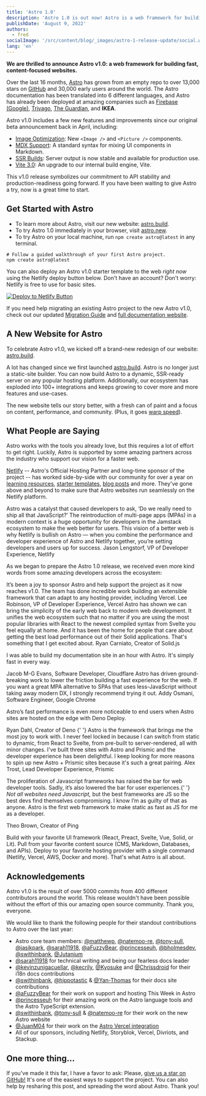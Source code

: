 ```yaml
---
title: 'Astro 1.0'
description: 'Astro 1.0 is out now! Astro is a web framework for building fast, content-focused websites. Performance powered by Astro next-gen island architecture. Learn more about Astro 1.0 release, our new website, and what people are saying about Astro.'
publishDate: 'August 9, 2022'
authors:
  - fred
socialImage: '/src/content/blog/_images/astro-1-release-update/social.webp'
lang: 'en'
---
```



**We are thrilled to announce Astro v1.0: a web framework for building fast, content-focused websites.**

Over the last 16 months, [Astro](https://astro.build/) has grown from an empty repo to over 13,000 stars on [GitHub](https://github.com/withastro/astro) and 30,000 early users around the world. The Astro documentation has been translated into 6 different languages, and Astro has already been deployed at amazing companies such as [Firebase (Google)](https://firebase.blog/), [Trivago](https://tech.trivago.com/), [The Guardian](https://theguardian.engineering/), and **IKEA**.

Astro v1.0 includes a few new features and improvements since our original beta announcement back in April, including:

- [Image Optimization](https://docs.astro.build/en/guides/integrations-guide/image/): New `<Image />` and `<Picture />` components.
- [MDX Support](https://docs.astro.build/en/guides/integrations-guide/mdx/): A standard syntax for mixing UI components in Markdown.
- [SSR Builds](https://docs.astro.build/en/guides/server-side-rendering/): Server output is now stable and available for production use.
- [Vite 3.0](https://vitejs.dev/blog/announcing-vite3.html#dev-improvements): An upgrade to our internal build engine, Vite.

This v1.0 release symbolizes our commitment to API stability and production-readiness going forward. If you have been waiting to give Astro a try, now is a great time to start.

## Get Started with Astro

- To learn more about Astro, visit our new website: [astro.build](https://astro.build).
- To try Astro 1.0 immediately in your browser, visit [astro.new](https://astro.new).
- To try Astro on your local machine, run `npm create astro@latest` in any terminal.

```
# Follow a guided walkthrough of your first Astro project.
npm create astro@latest
```

You can also deploy an Astro v1.0 starter template to the web _right now_ using the Netlify deploy button below. Don't have an account? Don't worry: Netlify is free to use for basic sites.

<a href="https://app.netlify.com/start/deploy?repository=https://github.com/netlify-templates/astro-quickstart">
	<img
		src="https://www.netlify.com/img/deploy/button.svg"
		alt="Deploy to Netlify Button"
	/>
</a>

If you need help migrating an existing Astro project to the new Astro v1.0, check out our updated [Migration Guide](https://docs.astro.build/en/migrate/) and [full documentation website](https://docs.astro.build/).

## A New Website for Astro

To celebrate Astro v1.0, we kicked off a brand-new redesign of our website: [astro.build](https://astro.build).

<BlogContentImage src={websiteImg} alt="The brand new astro.build redesign" />

A lot has changed since we first launched [astro.build](https://astro.build). Astro is no longer just a static-site builder. You can now build Astro to a dynamic, SSR-ready server on any popular hosting platform. Additionally, our ecosystem has exploded into 100+ integrations and keeps growing to cover more and more features and use-cases.

The new website tells our story better, with a fresh can of paint and a focus on content, performance, and community. (Plus, it goes [warp speed](/#warp-speed)).

## What People are Saying

Astro works with the tools you already love, but this requires a lot of effort to get right. Luckily, Astro is supported by some amazing partners across the industry who support our vision for a faster web.

[Netlify](https://www.netlify.com/) -- Astro's Official Hosting Partner and long-time sponsor of the project -- has worked side-by-side with our community for over a year on [learning resources](https://docs.netlify.com/integrations/frameworks/astro/), [starter templates](https://github.com/netlify-templates/astro-quickstart), [blog posts](https://www.netlify.com/blog/how-to-deploy-astro/) and more. They've gone above and beyond to make sure that Astro websites run seamlessly on the Netlify platform.

<Testimonial>
	<Icon slot="logo" name="logos/netlify-logomark" size="48" />
	<span slot="quote">
		Astro was a catalyst that caused developers to ask, ‘Do we really need to
		ship all that JavaScript?’ The reintroduction of multi-page apps (MPAs) in a
		modern context is a huge opportunity for developers in the Jamstack
		ecosystem to make the web better for users. This vision of a better web is
		why Netlify is bullish on Astro — when you combine the performance and
		developer experience of Astro and Netlify together, you’re setting
		developers and users up for success.
	</span>
	<span slot="cite">Jason Lengstorf, VP of Developer Experience, Netlify</span>
</Testimonial>

As we began to prepare the Astro 1.0 release, we received even more kind words from some amazing developers across the ecosystem:

<Testimonial>
	<Icon
		slot="logo"
		name="logos:vercel-icon"
		width="48"
		height="48"
		class="invert"
	/>
	<span slot="quote">
		It’s been a joy to sponsor Astro and help support the project as it now
		reaches v1.0. The team has done incredible work building an extensible
		framework that can adapt to any hosting provider, including Vercel.
	</span>
	<span slot="cite">Lee Robinson, VP of Developer Experience, Vercel</span>
</Testimonial>

<Testimonial>
	<Icon slot="logo" name="logos:solidjs-icon" size="48" />
	<span slot="quote">
		Astro has shown we can bring the simplicity of the early web back to modern
		web development. It unifies the web ecosystem such that no matter if you are
		using the most popular libraries with React to the newest compiled syntax
		from Svelte you feel equally at home. And it has been the home for people
		that care about getting the best load performance out of their Solid
		applications. That's something that I get excited about.
	</span>
	<span slot="cite">Ryan Carniato, Creator of Solid.js</span>
</Testimonial>

<Testimonial>
	<Icon slot="logo" name="logos:cloudflare-icon" size="48" />
	<p slot="quote">
		I was able to build my documentation site in an hour with Astro. It's simply
		fast in every way.
	</p>
	<span slot="cite">Jacob M-G Evans, Software Developer, Cloudflare</span>
</Testimonial>

<Testimonial>
	<Icon slot="logo" name="logos:chrome" size="48" />
	<span slot="quote">
		Astro has driven ground-breaking work to lower the friction building a fast
		experience for the web. If you want a great MPA alternative to SPAs that
		uses less-JavaScript without taking away modern DX, I strongly recommend
		trying it out.
	</span>
	<span slot="cite">Addy Osmani, Software Engineer, Google Chrome</span>
</Testimonial>

<Testimonial>
	<Icon slot="logo" name="logos:deno" size="48" class="invert" />
	<p slot="quote">
		Astro’s fast performance is even more noticeable to end users when Astro
		sites are hosted on the edge with Deno Deploy.
	</p>
	<span slot="cite">Ryan Dahl, Creator of Deno</span>
</Testimonial>

<Testimonial>
	<Icon slot="logo" name="logos:prismic-icon" size="48" />
	<span slot="quote">
		{' '}
		Astro is the framework that brings me the most joy to work with. I never
		feel locked in because I can switch from static to dynamic, from React to
		Svelte, from pre-built to server-rendered, all with minor changes. I've
		built three sites with Astro and Prismic and the developer experience has
		been delightful. I keep looking for more reasons to spin up new Astro +
		Prismic sites because it's such a great pairing.
	</span>
	<span slot="cite">Alex Trost, Lead Developer Experience, Prismic</span>
</Testimonial>

<Testimonial>
	<Icon slot="logo" name="logos/ping" size="48" />
	<p slot="quote">
		The proliferation of Javascript frameworks has raised the bar for web
		developer tools. Sadly, it’s also lowered the bar for user experiences.{' '}
		<em>Not all websites need Javascript,</em> but the best frameworks are JS so
		the best devs find themselves compromising. I know I’m as guilty of that as
		anyone. Astro is the first web framework to make static as fast as JS for me
		as a developer.
	</p>
	<span slot="cite">Theo Brown, Creator of Ping</span>
</Testimonial>

Build with your favorite UI framework (React, Preact, Svelte, Vue, Solid, or Lit). Pull from your favorite content source (CMS, Markdown, Databases, and APIs). Deploy to your favorite hosting provider with a single command (Netlify, Vercel, AWS, Docker and more). That's what Astro is all about.

## Acknowledgements

Astro v1.0 is the result of over 5000 commits from 400 different contributors around the world. This release wouldn't have been possible without the effort of this our amazing open source community. Thank you, everyone.

We would like to thank the following people for their standout contributions to Astro over the last year:

- Astro core team members: [@matthewp](https://github.com/matthewp), [@natemoo-re](https://github.com/natemoo-re), [@tony-sull](https://github.com/tony-sull), [@jasikpark](https://github.com/jasikpark), [@sarah11918](https://github.com/sarah11918), [@aFuzzyBear](https://github.com/aFuzzyBear), [@princesseuh](https://github.com/princesseuh), [@bholmesdev](https://github.com/bholmesdev), [@swithinbank](https://github.com/delucis), [@Jutanium](https://github.com/Jutanium)
- [@sarah11918](https://github.com/sarah11918) for technical writing and being our fearless docs leader
- [@kevinzunigacuellar](https://github.com/kevinzunigacuellar), [@kecrily](https://github.com/kecrily), [@Kyosuke](https://github.com/Kyosuke) and [@Chrissdroid](https://github.com/Chrissdroid) for their i18n docs contributions
- [@swithinbank](https://github.com/delucis), [@hippotastic](https://github.com/hippotastic) & [@Yan-Thomas](https://github.com/Yan-Thomas) for their docs site contributions
- [@aFuzzyBear](https://github.com/aFuzzyBear) for their work on support and hosting This Week in Astro
- [@princesseuh](https://github.com/princesseuh) for their amazing work on the Astro language tools and the Astro TypeScript extension.
- [@swithinbank](https://github.com/delucis), [@tony-sull](https://github.com/tony-sull) & [@natemoo-re](https://github.com/natemoo-re) for their work on the new Astro website
- [@JuanM04](https://github.com/JuanM04) for their work on the [Astro Vercel integration](https://docs.astro.build/en/guides/integrations-guide/vercel/)
- All of our sponsors, including Netlify, Storyblok, Vercel, Divriots, and Stackup.

## One more thing...

If you've made it this far, I have a favor to ask: Please, [give us a star on GitHub!](https://github.com/withastro/astro) It's one of the easiest ways to support the project. You can also help by resharing this post, and spreading the word about Astro. Thank you!
